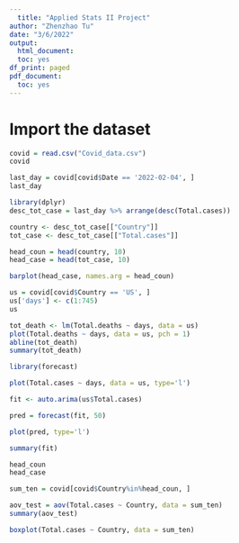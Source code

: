 ```yaml
---
  title: "Applied Stats II Project"
author: "Zhenzhao Tu"
date: "3/6/2022"
output:
  html_document:
  toc: yes
df_print: paged
pdf_document:
  toc: yes
---
```


# Import the dataset

```r
covid = read.csv("Covid_data.csv")
covid
```

```r
last_day = covid[covid$Date == '2022-02-04', ]
last_day
```

```r
library(dplyr)
desc_tot_case = last_day %>% arrange(desc(Total.cases))

country <- desc_tot_case[["Country"]]
tot_case <- desc_tot_case[["Total.cases"]]

head_coun = head(country, 10)
head_case = head(tot_case, 10)

barplot(head_case, names.arg = head_coun)

```

```r
us = covid[covid$Country == 'US', ]
us['days'] <- c(1:745)
us
``` 

```r
tot_death <- lm(Total.deaths ~ days, data = us)
plot(Total.deaths ~ days, data = us, pch = 1)
abline(tot_death)
summary(tot_death)
``` 

```r
library(forecast)

plot(Total.cases ~ days, data = us, type='l')

fit <- auto.arima(us$Total.cases)

pred = forecast(fit, 50)

plot(pred, type='l')

summary(fit)
```

```r
head_coun
head_case

sum_ten = covid[covid$Country%in%head_coun, ]
```

```r
aov_test = aov(Total.cases ~ Country, data = sum_ten)
summary(aov_test)
```

```r
boxplot(Total.cases ~ Country, data = sum_ten)
```